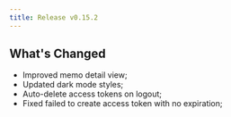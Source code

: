 ```yaml
---
title: Release v0.15.2
---
```


## What's Changed

- Improved memo detail view;
- Updated dark mode styles;
- Auto-delete access tokens on logout;
- Fixed failed to create access token with no expiration;
